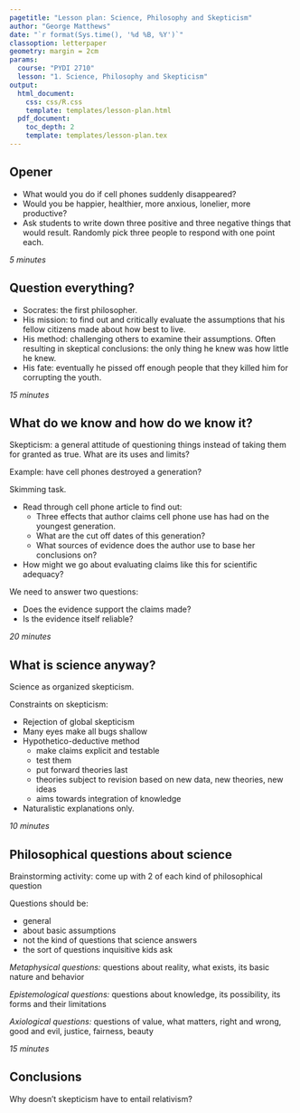 ```yaml
---
pagetitle: "Lesson plan: Science, Philosophy and Skepticism"
author: "George Matthews"
date: "`r format(Sys.time(), '%d %B, %Y')`"
classoption: letterpaper
geometry: margin = 2cm
params:
  course: "PYDI 2710"
  lesson: "1. Science, Philosophy and Skepticism"
output: 
  html_document:
    css: css/R.css
    template: templates/lesson-plan.html
  pdf_document:
    toc_depth: 2
    template: templates/lesson-plan.tex
---
```


\thispagestyle{fancy}

## Opener 

- What would you do if cell phones suddenly disappeared? 
- Would you be happier, healthier, more anxious, lonelier, more productive?
- Ask students to write down three positive and three negative things that would result. Randomly pick three people to respond with one point each.

*5 minutes*

## Question everything?

- Socrates: the first philosopher.
- His mission: to find out and critically evaluate the assumptions that his fellow citizens made about how best to live.
- His method: challenging others to examine their assumptions. Often resulting in skeptical conclusions:  the only thing he knew was how little he knew.
- His fate: eventually he pissed off enough people that they killed him for corrupting the youth.

*15 minutes*

## What do we know and how do we know it?

Skepticism: a general attitude of questioning things instead of taking them for granted as true. What are its uses and limits?

Example: have cell phones destroyed a generation?

Skimming task.

- Read through cell phone article to find out:
  - Three effects that author claims cell phone use has had on the youngest generation.
  - What are the cut off dates of this generation?
  - What sources of evidence does the author use to base her conclusions on?
  
- How might we go about evaluating claims like this for scientific adequacy?

We need to answer two questions:

- Does the evidence support the claims made?
- Is the evidence itself reliable?

*20 minutes*

## What is science anyway?

Science as organized skepticism.

Constraints on skepticism:

- Rejection of global skepticism
- Many eyes make all bugs shallow
- Hypothetico-deductive method
  - make claims explicit and testable
  - test them
  - put forward theories last
  - theories subject to revision based on new data, new theories, new ideas
  - aims towards integration of knowledge
- Naturalistic explanations only.
  
*10 minutes*

## Philosophical questions about science

Brainstorming activity: come up with 2 of each kind of philosophical question

Questions should be:

- general
- about basic assumptions
- not the kind of questions that science answers 
- the sort of questions inquisitive kids ask

*Metaphysical questions:* questions about reality, what exists, its basic nature and behavior

*Epistemological questions:* questions about knowledge, its possibility, its forms and their limitations

*Axiological questions:* questions of value, what matters, right and wrong, good and evil, justice, fairness, beauty

*15 minutes*


## Conclusions

Why doesn't skepticism have to entail relativism?
